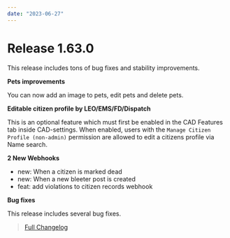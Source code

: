 ```yaml
---
date: "2023-06-27"
---
```


# Release 1.63.0

This release includes tons of bug fixes and stability improvements.

**Pets improvements**

You can now add an image to pets, edit pets and delete pets.

**Editable citizen profile by LEO/EMS/FD/Dispatch**

This is an optional feature which must first be enabled in the CAD Features tab inside CAD-settings. When enabled, users with the `Manage Citizen Profile (non-admin)` permission are allowed to edit a citizens profile via Name search.

**2 New Webhooks**

- new: When a citizen is marked dead
- new: When a new bleeter post is created
- feat: add violations to citizen records webhook

**Bug fixes**

This release includes several bug fixes.

> [Full Changelog](https://github.com/SnailyCAD/snaily-cadv4/releases/tag/1.63.0)
